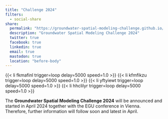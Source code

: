 ```yaml
---
title: "Challenge 2024"
filters:
  - social-share
share:
  permalink: "https://groundwater-spatial-modeling-challenge.github.io/challenge2024/"
  description: "Groundwater Spatial Modeling Challenge 2024"
  twitter: true
  facebook: true
  linkedin: true
  email: true
  mastodon: true
  location: "before-body"
---
```


{{< li fkmafinl trigger=loop delay=5000 speed=1.0 >}} {{< li kfmfikzu trigger=loop delay=5000 speed=1.0 >}} {{< li yftyiewt trigger=loop delay=5000 speed=1.0 >}} {{< li hhclilyr trigger=loop delay=5000 speed=1.0 >}}

The **Groundwater Spatial Modeling Challenge 2024** will be announced and started in April 2024 together with the EGU conference in Vienna. Therefore, further information will follow soon and latest in April.
